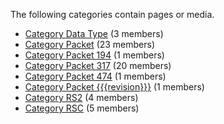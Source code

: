 <!-- DO NOT EDIT THIS FILE, CODE AUTOMATICALLY GENERATED BY category.sh -->
The following categories contain pages or media.
* [[Category Data Type]] (3 members)
* [[Category Packet]] (23 members)
* [[Category Packet 194]] (1 members)
* [[Category Packet 317]] (20 members)
* [[Category Packet 474]] (1 members)
* [[Category Packet {{{revision}}}]] (1 members)
* [[Category RS2]] (4 members)
* [[Category RSC]] (5 members)
